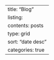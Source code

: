 ---
title: "Blog"
listing: 
  contents: posts
  type: grid
  sort: "date desc"
  categories: true
---